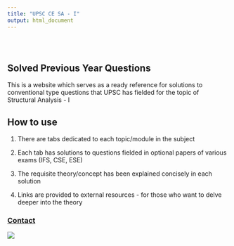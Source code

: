 ```yaml
---
title: "UPSC CE SA - I"
output: html_document
---
```


<style type="text/css">
.title {
  display: none;
}

#getting-started img {
  margin-right: 10px;
}

</style>

<div class="row" style="padding-top: 30px;">
<div class="col-sm-6">

# **Solved Previous Year Questions**

This is a website which serves as a ready reference for solutions to conventional type questions that UPSC has fielded for the topic of Structural Analysis - I

## How to use

1. There are tabs dedicated to each topic/module in the subject

2. Each tab has solutions to questions fielded in optional papers of various exams (IFS, CSE, ESE)

3. The requisite theory/concept has been explained concisely in each solution

4. Links are provided to external resources - for those who want to delve deeper into the theory


</div>
<div class="col-sm-6">

### [Contact](grvndkmrupsc@gmail.com)

![](images/logo.png)

</a>
</div>
